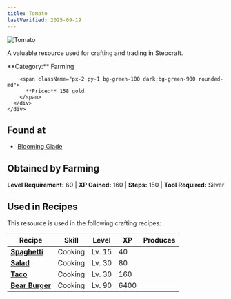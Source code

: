 ```yaml
---
title: Tomato
lastVerified: 2025-09-19
---
```


<div className="flex items-start gap-6 mb-8">
  <div className="flex-shrink-0">
    <img src="/assets/resources/farming/tomato.png" alt="Tomato" className="w-24 h-24 border rounded-lg" />
  </div>
  <div className="flex-1">
    <div className="space-y-2">
      <p className="text-lg text-muted-foreground">A valuable resource used for crafting and trading in Stepcraft.</p>
      <div className="flex flex-wrap gap-4 text-sm">
        <span className="px-2 py-1 bg-blue-100 dark:bg-blue-900 rounded-md">
          **Category:** Farming
        </span>
        
        <span className="px-2 py-1 bg-green-100 dark:bg-green-900 rounded-md">
          **Price:** 158 gold
        </span>
      </div>
    </div>
  </div>
</div>

## Found at

- [Blooming Glade](/docs/map/individual/blooming_glade)

## Obtained by Farming

**Level Requirement:** 60 | **XP Gained:** 160 | **Steps:** 150 | **Tool Required:** Silver

## Used in Recipes

This resource is used in the following crafting recipes:

| Recipe                                            | Skill   | Level  | XP   | Produces |
| ------------------------------------------------- | ------- | ------ | ---- | -------: |
| **[Spaghetti](/docs/items/individual/spaghetti)** | Cooking | Lv. 15 | 40   |          |
| **[Salad](/docs/items/individual/salad)**         | Cooking | Lv. 30 | 80   |          |
| **[Taco](/docs/items/individual/taco)**           | Cooking | Lv. 30 | 160  |          |
| **[Bear Burger](#)**                              | Cooking | Lv. 90 | 6400 |          |
